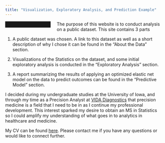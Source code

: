 ```yaml
---
title: "Visualization, Exploratory Analysis, and Prediction Example"
---
```


<link rel = "stylesheet" href="styles.css" type = "text/css">

<img scr = "images/JimmyMoore_headshot.jpg" style = "width:25%; border:10px solid; margin-right: 20px" align="left">

The purpose of this website is to conduct analysis on a public dataset. This site contains 3 parts

1) A public dataset was chosen. A link to this dataset as well as a short description of why I chose it can be found in the "About the Data" section.

2) Visualizations of the Statistics on the dataset, and some initial exploratory analysis is conducted in the "Exploratory Analysis" section.

3) A report summarizing the results of applying an optimized elastic net model on the data to predict outcomes can be found in the "Predictive Model" section.

I decided during my undergraduate studies at the University of Iowa, and through my time as a Precision Analyst at [VIDA Diagnostics](https://vidadiagnostics.com/) that precision medicine is a field that I need to be in as I continue my professional development. This interest sparked my desire to obtain an MS in Statistics so I could amplify my understanding of what goes in to analytics in healthcare and medicine.

My CV can be found [here](files/JamesGMoore_Resume2018.pdf). Please contact me if you have any questions or would like to connect further.
